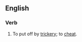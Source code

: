 ==English==

===Verb===
{{en-verb|fubb|ed}}

# {{transitive}} To put off by [[trickery]]; to [[cheat]].
{{1913}}